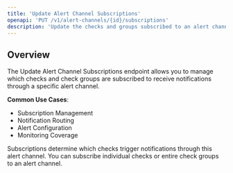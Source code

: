 ```yaml
---
title: 'Update Alert Channel Subscriptions'
openapi: 'PUT /v1/alert-channels/{id}/subscriptions'
description: 'Update the checks and groups subscribed to an alert channel'
---
```


## Overview

The Update Alert Channel Subscriptions endpoint allows you to manage which checks and check groups are subscribed to receive notifications through a specific alert channel.

**Common Use Cases**:
- Subscription Management
- Notification Routing
- Alert Configuration
- Monitoring Coverage

<Note>
Subscriptions determine which checks trigger notifications through this alert channel. You can subscribe individual checks or entire check groups to an alert channel.
</Note>